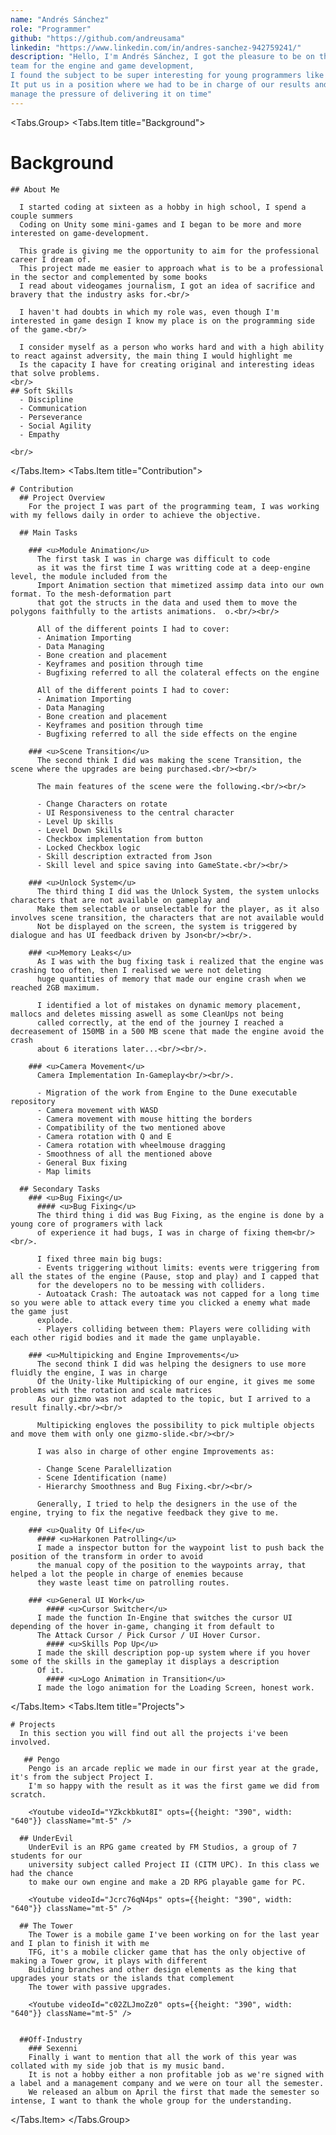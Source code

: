 ```yaml
---
name: "Andrés Sánchez"
role: "Programmer"
github: "https://github.com/andreusama"
linkedin: "https://www.linkedin.com/in/andres-sanchez-942759241/"
description: "Hello, I'm Andrés Sánchez, I got the pleasure to be on the programming 
team for the engine and game development, 
I found the subject to be super interesting for young programmers like us because
It put us in a position where we had to be in charge of our results and 
manage the pressure of delivering it on time"
---
```


<Tabs.Group>
  <Tabs.Item title="Background">

  # Background
    ## About Me
    
      I started coding at sixteen as a hobby in high school, I spend a couple summers 
      Coding on Unity some mini-games and I began to be more and more interested on game-development.
      
      This grade is giving me the opportunity to aim for the professional career I dream of.
      This project made me easier to approach what is to be a professional in the sector and complemented by some books 
      I read about videogames journalism, I got an idea of ​​sacrifice and bravery that the industry asks for.<br/>

      I haven't had doubts in which my role was, even though I'm interested in game design I know my place is on the programming side of the game.<br/>

      I consider myself as a person who works hard and with a high ability to react against adversity, the main thing I would highlight me 
      Is the capacity I have for creating original and interesting ideas that solve problems.
    <br/>
    ## Soft Skills
      - Discipline
      - Communication
      - Perseverance
      - Social Agility
      - Empathy

    <br/>
  
  </Tabs.Item>
  <Tabs.Item title="Contribution">

    # Contribution
      ## Project Overview
        For the project I was part of the programming team, I was working with my fellows daily in order to achieve the objective. 

      ## Main Tasks

        ### <u>Module Animation</u>
          The first task I was in charge was difficult to code
          as it was the first time I was writting code at a deep-engine level, the module included from the 
          Import Animation section that mimetized assimp data into our own format. To the mesh-deformation part
          that got the structs in the data and used them to move the polygons faithfully to the artists animations.  o.<br/><br/>

          All of the different points I had to cover:
          - Animation Importing
          - Data Managing
          - Bone creation and placement
          - Keyframes and position through time 
          - Bugfixing referred to all the colateral effects on the engine

          All of the different points I had to cover:
          - Animation Importing
          - Data Managing
          - Bone creation and placement
          - Keyframes and position through time 
          - Bugfixing referred to all the side effects on the engine

        ### <u>Scene Transition</u>
          The second think I did was making the scene Transition, the scene where the upgrades are being purchased.<br/><br/>

          The main features of the scene were the following.<br/><br/>

          - Change Characters on rotate
          - UI Responsiveness to the central character 
          - Level Up skills
          - Level Down Skills
          - Checkbox implementation from button
          - Locked Checkbox logic
          - Skill description extracted from Json
          - Skill level and spice saving into GameState.<br/><br/>

        ### <u>Unlock System</u>
          The third thing I did was the Unlock System, the system unlocks characters that are not available on gameplay and 
          Make them selectable or unselectable for the player, as it also involves scene transition, the characters that are not available would 
          Not be displayed on the screen, the system is triggered by dialogue and has UI feedback driven by Json<br/><br/>.

        ### <u>Memory Leaks</u>
          As I was with the bug fixing task i realized that the engine was crashing too often, then I realised we were not deleting 
          huge quantities of memory that made our engine crash when we reached 2GB maximum.
          
          I identified a lot of mistakes on dynamic memory placement, mallocs and deletes missing aswell as some CleanUps not being
          called correctly, at the end of the journey I reached a decreasement of 150MB in a 500 MB scene that made the engine avoid the crash 
          about 6 iterations later...<br/><br/>.

        ### <u>Camera Movement</u>
          Camera Implementation In-Gameplay<br/><br/>.

          - Migration of the work from Engine to the Dune executable repository
          - Camera movement with WASD
          - Camera movement with mouse hitting the borders
          - Compatibility of the two mentioned above 
          - Camera rotation with Q and E
          - Camera rotation with wheelmouse dragging
          - Smoothness of all the mentioned above
          - General Bux fixing
          - Map limits 

      ## Secondary Tasks
        ### <u>Bug Fixing</u>
          #### <u>Bug Fixing</u>
          The third thing i did was Bug Fixing, as the engine is done by a young core of programers with lack
          of experience it had bugs, I was in charge of fixing them<br/><br/>.

          I fixed three main big bugs:
          - Events triggering without limits: events were triggering from all the states of the engine (Pause, stop and play) and I capped that 
          for the developers no to be messing with colliders.
          - Autoatack Crash: The autoatack was not capped for a long time so you were able to attack every time you clicked a enemy what made the game just 
          explode.
          - Players colliding between them: Players were colliding with each other rigid bodies and it made the game unplayable.

        ### <u>Multipicking and Engine Improvements</u>
          The second think I did was helping the designers to use more fluidly the engine, I was in charge
          Of the Unity-like Multipicking of our engine, it gives me some problems with the rotation and scale matrices
          As our gizmo was not adapted to the topic, but I arrived to a result finally.<br/><br/>

          Multipicking engloves the possibility to pick multiple objects and move them with only one gizmo-slide.<br/><br/>

          I was also in charge of other engine Improvements as:
          
          - Change Scene Paralellization
          - Scene Identification (name)
          - Hierarchy Smoothness and Bug Fixing.<br/><br/>

          Generally, I tried to help the designers in the use of the engine, trying to fix the negative feedback they give to me. 

        ### <u>Quality Of Life</u>
          #### <u>Harkonen Patrolling</u>
          I made a inspector button for the waypoint list to push back the position of the transform in order to avoid
          the manual copy of the position to the waypoints array, that helped a lot the people in charge of enemies because 
          they waste least time on patrolling routes. 

        ### <u>General UI Work</u>
            #### <u>Cursor Switcher</u>
          I made the function In-Engine that switches the cursor UI depending of the hover in-game, changing it from default to
          The Attack Cursor / Pick Cursor / UI Hover Cursor. 
            #### <u>Skills Pop Up</u>
          I made the skill description pop-up system where if you hover some of the skills in the gameplay it displays a description
          Of it. 
            #### <u>Logo Animation in Transition</u>
          I made the logo animation for the Loading Screen, honest work. 
          

  </Tabs.Item>
  <Tabs.Item title="Projects">

    # Projects
      In this section you will find out all the projects i've been involved.

       ## Pengo
        Pengo is an arcade replic we made in our first year at the grade, it's from the subject Project I.
        I'm so happy with the result as it was the first game we did from scratch.

        <Youtube videoId="YZkckbkut8I" opts={{height: "390", width: "640"}} className="mt-5" />

      ## UnderEvil
        UnderEvil is an RPG game created by FM Studios, a group of 7 students for our
        university subject called Project II (CITM UPC). In this class we had the chance
        to make our own engine and make a 2D RPG playable game for PC.

        <Youtube videoId="Jcrc76qN4ps" opts={{height: "390", width: "640"}} className="mt-5" />

      ## The Tower
        The Tower is a mobile game I've been working on for the last year and I plan to finish it with me
        TFG, it's a mobile clicker game that has the only objective of making a Tower grow, it plays with different
        Building branches and other design elements as the king that upgrades your stats or the islands that complement
        The tower with passive upgrades.

        <Youtube videoId="c02ZLJmoZz0" opts={{height: "390", width: "640"}} className="mt-5" />


      ##Off-Industry
        ### Sexenni
        Finally i want to mention that all the work of this year was collated with my side job that is my music band.
        It is not a hobby either a non profitable job as we're signed with a label and a management company and we were on tour all the semester.
        We released an album on April the first that made the semester so intense, I want to thank the whole group for the understanding.

  </Tabs.Item>
</Tabs.Group>
